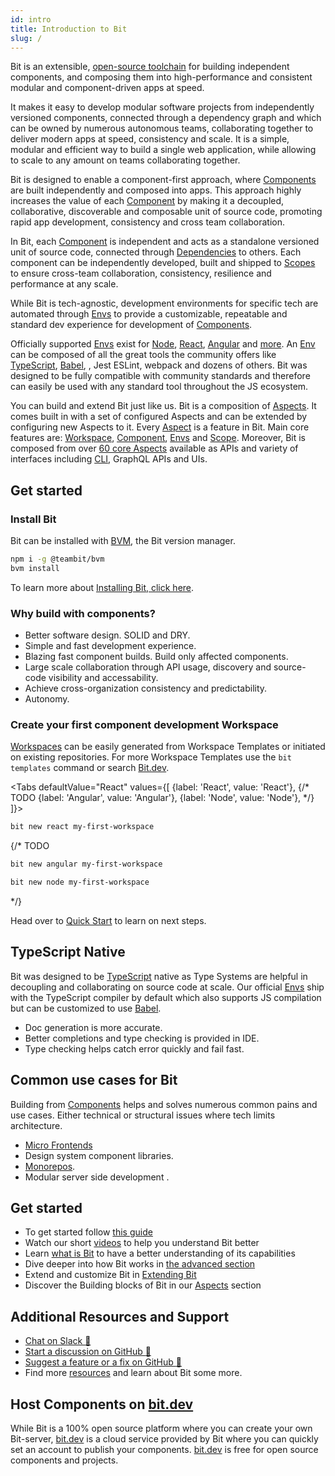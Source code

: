 ```yaml
---
id: intro
title: Introduction to Bit
slug: /
---
```



Bit is an extensible, [open-source toolchain](https://github.com/teambit/bit) for building independent components, and composing them into high-performance and consistent modular and <!-- TODO[component-driven apps](/component-driven-apps) --> component-driven apps at speed.

It makes it easy to develop modular software projects from independently versioned components, connected through a dependency graph and which can be owned by numerous autonomous teams, collaborating together to deliver modern apps at speed, consistency and scale. It is a simple, modular and efficient way to build a single web application, while allowing to scale to any amount on teams collaborating together.

Bit is designed to enable a component-first approach, where [Components](/components/overview) are built independently and composed into <!-- TODO [Apps](/apps/overview) --> apps. This approach highly increases the value of each [Component](/components/overview) by making it a decoupled, collaborative, discoverable and composable unit of source code, promoting <!-- TODO [rapid app development](/) --> rapid app development, <!-- TODO [consistency](/) --> consistency and <!-- TODO [cross team collaboration](/) --> cross team collaboration.

In Bit, each [Component](/components/overview) is independent and acts as a standalone versioned unit of source code, connected through [Dependencies](/dependencies/overview) to others. Each component can be independently developed, built and shipped to [Scopes](/scope/overview) to ensure cross-team collaboration, consistency, resilience and performance at any scale.

While Bit is tech-agnostic, development environments for specific tech are automated through [Envs](/envs/overview) to provide a customizable, repeatable and standard dev experience for development of [Components](components/overview).

Officially supported [Envs](/envs/overview) exist for [Node](/envs/pre-configured-envs/nodejs), [React](/envs/pre-configured-envs/react), [Angular](/envs/pre-configured-envs/angular) and [more](/envs/overview). An [Env](/envs/overview) can be composed of all the great tools the community offers like [TypeScript](/apsects/typescript), [Babel](/aspects/babel), <!-- TODO [Jest](/aspects/jest) -->, Jest <!-- TODO [ESLint](/eslint/overview) --> ESLint, <!-- TODO [Webpack](/webpack/overview) --> webpack and dozens of others. Bit was designed to be fully compatible with community standards and therefore can easily be used with any standard tool throughout the JS ecosystem.

You can build and extend Bit just like us. Bit is a composition of [Aspects](extending-bit/overview). It comes built in with a set of configured Aspects and can be extended by configuring new Aspects to it. Every [Aspect](/extending-bit/overview) is a feature in Bit. Main core features are: [Workspace](/workspace/overview), [Component](components/overview), [Envs](/envs/overview) and [Scope](scope/overview). Moreover, Bit is composed from over [60 core Aspects](/aspects/aspects-overview) available as APIs and variety of interfaces including [CLI](/reference/cli-reference), GraphQL APIs and UIs.

<!-- TODO: ADD VIDEO OF INTRO TO BIT. -->

## Get started

### Install Bit

Bit can be installed with [BVM](/reference/bvm), the Bit version manager.

```bash
npm i -g @teambit/bvm
bvm install
```

To learn more about [Installing Bit, click here](getting-started/install-bit).

### Why build with components?

- Better software design. SOLID and DRY.
- Simple and fast development experience.
- Blazing fast component builds. Build only affected components.
- Large scale collaboration through API usage, discovery and source-code visibility and accessability.
- Achieve cross-organization consistency and predictability.
- Autonomy.

### Create your first component development Workspace

[Workspaces](workspace/overview) can be easily generated from <!-- TODO [Workspace Templates](workspace/workspace-templates)  --> Workspace Templates or <!-- TODO [initiated on existing repositories](start-from-existing) --> initiated on existing repositories. For more Workspace Templates use the `bit templates` command or search [Bit.dev](https://bit.dev/templates).

<Tabs
defaultValue="React"
values={[
{label: 'React', value: 'React'},
{/* TODO {label: 'Angular', value: 'Angular'},
{label: 'Node', value: 'Node'}, */}
]}>
<TabItem value="React">

```bash
bit new react my-first-workspace
```

  </TabItem>
  {/* TODO <TabItem value="Angular">

```bash
bit new angular my-first-workspace
```

  </TabItem>
    <TabItem value="Node">

```bash
bit new node my-first-workspace
```

  </TabItem> */}
</Tabs>

Head over to [Quick Start](quick-start) to learn on next steps.

## TypeScript Native

Bit was designed to be [TypeScript](https://www.typescriptlang.org) native as Type Systems are helpful in decoupling and collaborating on source code at scale. Our official [Envs](/envs/overview) ship with the TypeScript compiler by default which also supports JS compilation but can be customized to use [Babel](https://babeljs.io).

- Doc generation is more accurate.
- Better completions and type checking is provided in IDE.
- Type checking helps catch error quickly and fail fast.

## Common use cases for Bit

Building from [Components](components/overview) helps and solves numerous common pains and use cases. Either technical or structural issues where tech limits architecture.

- [Micro Frontends](/understanding-bit/micro-architecture/micro-architecture)
- Design system component libraries.<!--TODO [Design system component libraries](component-lib/overview) -->
- [Monorepos](/understanding-bit/repository-architecture/bit-monorepo).
- Modular server side development <!-- TODO [Modular server side development](server-side/overview) -->.

<!--TODO You can learn of more [use cases for Bit here](/use-cases). -->

## Get started

- To get started follow [this guide](quick-start)
- Watch our short [videos](/resources/videos) to help you understand Bit better
- Learn [what is Bit](understanding-bit/why-bit) to have a better understanding of its capabilities
- Dive deeper into how Bit works in [the advanced section](/docs/overview)
- Extend and customize Bit in [Extending Bit](/extending-bit/guides/adding-tab-to-workspace-ui)
- Discover the Building blocks of Bit in our [Aspects](/aspects/aspects-overview) section

## Additional Resources and Support

- [Chat on Slack :beers:](https://join.slack.com/t/bit-dev-community/shared_invite/zt-o2tim18y-UzwOCFdTafmFKEqm2tXE4w)
- [Start a discussion on GitHub :wrench:](https://github.com/teambit/bit/discussions)
- [Suggest a feature or a fix on GitHub :wrench:](https://github.com/teambit/bit/issues)
- Find more [resources](resources/conference-talks) and learn about Bit some more.

## Host Components on [bit.dev](https://bit.dev)

While Bit is a 100% open source platform where you can create your own Bit-server, [bit.dev](https://bit.dev) is a cloud service provided by Bit where you can quickly set an account to publish your components. [bit.dev](https://bit.dev) is free for open source components and projects.
